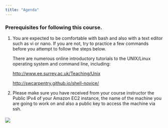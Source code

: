 ```yaml
---
title: "Agenda"
---
```


### Prerequisites for following this course.

1.  You are expected to be comfortable with bash and also with a text editor such as vi or nano. If you are not, try to practice a few commands before you attempt to follow the steps below.

    There are numerous online introductory tutorials to the UNIX/Linux operating system and command line, including:

    <http://www.ee.surrey.ac.uk/Teaching/Unix>

    <http://swcarpentry.github.io/shell-novice/>

2.  Please make sure you have received from your course instructor the Public IPv4 of your Amazon EC2 instance, the name of the machine you are going to work on and also a public key to access the machine via ssh.

#### ![](images/course%20overview.png)

